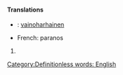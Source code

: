 ====Translations====
*{{fi}}: [[vainoharhainen]]
*French: paranos
#{{stub}} [[Category:Definitionless words: English]]
